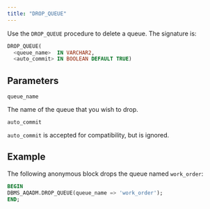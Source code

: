```yaml
---
title: "DROP_QUEUE"
---
```


Use the `DROP_QUEUE` procedure to delete a queue. The signature is:

```sql
DROP_QUEUE(
  <queue_name>  IN VARCHAR2,
  <auto_commit> IN BOOLEAN DEFAULT TRUE)
```

## Parameters

`queue_name`

 The name of the queue that you wish to drop.

`auto_commit`

 `auto_commit` is accepted for compatibility, but is ignored.

## Example

The following anonymous block drops the queue named `work_order`:

```sql
BEGIN
DBMS_AQADM.DROP_QUEUE(queue_name => 'work_order');
END;
```
